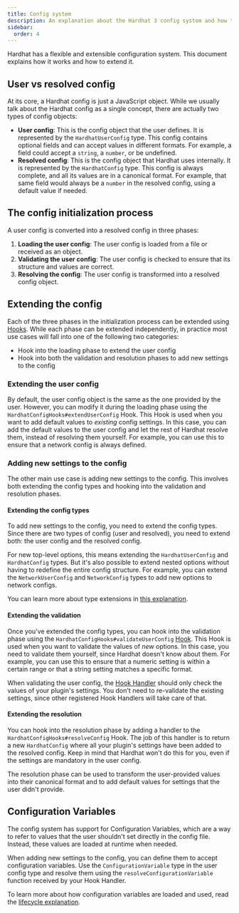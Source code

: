 ```yaml
---
title: Config system
description: An explanation about the Hardhat 3 config system and how to extend it
sidebar:
  order: 4
---
```


Hardhat has a flexible and extensible configuration system. This document explains how it works and how to extend it.

## User vs resolved config

At its core, a Hardhat config is just a JavaScript object. While we usually talk about the Hardhat config as a single concept, there are actually two types of config objects:

- **User config**: This is the config object that the user defines. It is represented by the `HardhatUserConfig` type. This config contains optional fields and can accept values in different formats. For example, a field could accept a `string`, a `number`, or be undefined.
- **Resolved config**: This is the config object that Hardhat uses internally. It is represented by the `HardhatConfig` type. This config is always complete, and all its values are in a canonical format. For example, that same field would always be a `number` in the resolved config, using a default value if needed.

## The config initialization process

A user config is converted into a resolved config in three phases:

1. **Loading the user config**: The user config is loaded from a file or received as an object.
2. **Validating the user config**: The user config is checked to ensure that its structure and values are correct.
3. **Resolving the config**: The user config is transformed into a resolved config object.

## Extending the config

Each of the three phases in the initialization process can be extended using [Hooks](/docs/plugin-development/explanations/hooks). While each phase can be extended independently, in practice most use cases will fall into one of the following two categories:

- Hook into the loading phase to extend the user config
- Hook into both the validation and resolution phases to add new settings to the config

### Extending the user config

By default, the user config object is the same as the one provided by the user. However, you can modify it during the loading phase using the `HardhatConfigHooks#extendUserConfig` Hook. This Hook is used when you want to add default values to _existing_ config settings. In this case, you can add the default values to the user config and let the rest of Hardhat resolve them, instead of resolving them yourself. For example, you can use this to ensure that a network config is always defined.

### Adding new settings to the config

The other main use case is adding new settings to the config. This involves both extending the config types and hooking into the validation and resolution phases.

#### Extending the config types

To add new settings to the config, you need to extend the config types. Since there are two types of config (user and resolved), you need to extend both: the user config and the resolved config.

For new top-level options, this means extending the `HardhatUserConfig` and `HardhatConfig` types. But it's also possible to extend nested options without having to redefine the entire config structure. For example, you can extend the `NetworkUserConfig` and `NetworkConfig` types to add new options to network configs.

You can learn more about type extensions in [this explanation](/docs/plugin-development/explanations/type-extensions).

#### Extending the validation

Once you've extended the config types, you can hook into the validation phase using the `HardhatConfigHooks#validateUserConfig` [Hook](/docs/plugin-development/explanations/hooks#whats-a-hook). This Hook is used when you want to validate the values of _new_ options. In this case, you need to validate them yourself, since Hardhat doesn't know about them. For example, you can use this to ensure that a numeric setting is within a certain range or that a string setting matches a specific format.

When validating the user config, the [Hook Handler](/docs/plugin-development/explanations/hooks#whats-a-hook-handler) should only check the values of your plugin's settings. You don't need to re-validate the existing settings, since other registered Hook Handlers will take care of that.

#### Extending the resolution

You can hook into the resolution phase by adding a handler to the `HardhatConfigHooks#resolveConfig` Hook. The job of this handler is to return a new `HardhatConfig` where all your plugin's settings have been added to the resolved config. Keep in mind that Hardhat won't do this for you, even if the settings are mandatory in the user config.

The resolution phase can be used to transform the user-provided values into their canonical format and to add default values for settings that the user didn't provide.

## Configuration Variables

The config system has support for Configuration Variables, which are a way to refer to values that the user shouldn't set directly in the config file. Instead, these values are loaded at runtime when needed.

When adding new settings to the config, you can define them to accept configuration variables. Use the `ConfigurationVariable` type in the user config type and resolve them using the `resolveConfigurationVariable` function received by your Hook Handler.

To learn more about how configuration variables are loaded and used, read the [lifecycle explanation](/docs/plugin-development/explanations/lifecycle#configuration-variables-lifecycle).
